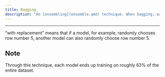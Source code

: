 ```yaml
---
title: Bagging
description: "An [ensembling](ensemble.qmd) technique. When bagging, each model is trained on random subset of the rows, and a random subset of the columns, with replacement."
---
```


---

"with replacement" means that if a model, for example, randomly chooses row number 5, another model can also randomly choose row number 5.

:::{.callout-note appearance="simple" collapse="true"}
# Note

Through this technique, each model ends up training on roughly 63% of the entire dataset.
:::
